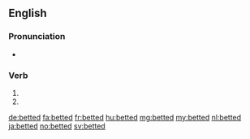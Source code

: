 ==English==

===Pronunciation===
* {{IPA|/ˈbɛtəd/|lang=en}}

===Verb===
{{head|en|verb form}}

# {{en-simple past of|bet}}
# {{past participle of|bet|lang=en}}

[[de:betted]]
[[fa:betted]]
[[fr:betted]]
[[hu:betted]]
[[mg:betted]]
[[my:betted]]
[[nl:betted]]
[[ja:betted]]
[[no:betted]]
[[sv:betted]]